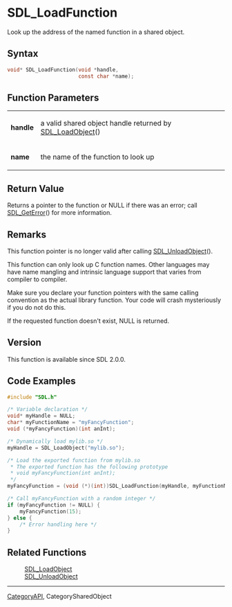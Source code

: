 = SDL_LoadFunction =

Look up the address of the named function in a shared object.

== Syntax ==

<syntaxhighlight lang='c'>
void* SDL_LoadFunction(void *handle,
                       const char *name);
</syntaxhighlight>

== Function Parameters ==

{|
|'''handle'''
|a valid shared object handle returned by [[SDL_LoadObject]]()
|-
|'''name'''
|the name of the function to look up
|}

== Return Value ==

Returns a pointer to the function or NULL if there was an error; call
[[SDL_GetError]]() for more information.

== Remarks ==

This function pointer is no longer valid after calling
[[SDL_UnloadObject]]().

This function can only look up C function names. Other languages may have
name mangling and intrinsic language support that varies from compiler to
compiler.

Make sure you declare your function pointers with the same calling
convention as the actual library function. Your code will crash
mysteriously if you do not do this.

If the requested function doesn't exist, NULL is returned.

== Version ==

This function is available since SDL 2.0.0.

== Code Examples ==

<syntaxhighlight lang='c++'>
#include "SDL.h"

/* Variable declaration */
void* myHandle = NULL;
char* myFunctionName = "myFancyFunction";
void (*myFancyFunction)(int anInt);

/* Dynamically load mylib.so */
myHandle = SDL_LoadObject("mylib.so");

/* Load the exported function from mylib.so
 * The exported function has the following prototype
 * void myFancyFunction(int anInt);
 */
myFancyFunction = (void (*)(int))SDL_LoadFunction(myHandle, myFunctionName);

/* Call myFancyFunction with a random integer */
if (myFancyFunction != NULL) {
    myFancyFunction(15);
} else {
    /* Error handling here */
}
</syntaxhighlight>

== Related Functions ==

:[[SDL_LoadObject]]
:[[SDL_UnloadObject]]

----
[[CategoryAPI]], CategorySharedObject


